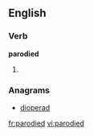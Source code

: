 ==English==

===Verb===
'''parodied'''

# {{past of|[[parody]]}}

===Anagrams===
* {{alphagram|addeiopr}} [[dioperad#English|dioperad]]
[[fr:parodied]]
[[vi:parodied]]